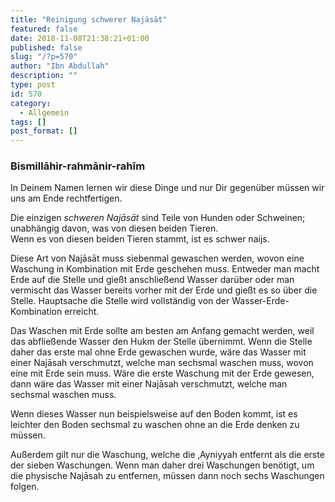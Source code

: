 ```yaml
---
title: "Reinigung schwerer Najāsāt"
featured: false
date: 2018-11-08T21:38:21+01:00
published: false
slug: "/?p=570"
author: "Ibn Abdullah"
description: ""
type: post
id: 570
category:
  - Allgemein
tags: []
post_format: []
---
```


### Bismillāhir-rahmānir-rahīm

In Deinem Namen lernen wir diese Dinge und nur Dir gegenüber müssen wir uns am Ende rechtfertigen.

Die einzigen _schweren Najāsāt_ sind Teile von Hunden oder Schweinen; unabhängig davon, was von diesen beiden Tieren.  
Wenn es von diesen beiden Tieren stammt, ist es schwer naijs.

Diese Art von Najāsāt muss siebenmal gewaschen werden, wovon eine Waschung in Kombination mit Erde geschehen muss. Entweder man macht Erde auf die Stelle und gießt anschließend Wasser darüber oder man vermischt das Wasser bereits vorher mit der Erde und gießt es so über die Stelle. Hauptsache die Stelle wird vollständig von der Wasser-Erde-Kombination erreicht.

Das Waschen mit Erde sollte am besten am Anfang gemacht werden, weil das abfließende Wasser den Hukm der Stelle übernimmt. Wenn die Stelle daher das erste mal ohne Erde gewaschen wurde, wäre das Wasser mit einer Najāsah verschmutzt, welche man sechsmal waschen muss, wovon eine mit Erde sein muss. Wäre die erste Waschung mit der Erde gewesen, dann wäre das Wasser mit einer Najāsah verschmutzt, welche man sechsmal waschen muss.

Wenn dieses Wasser nun beispielsweise auf den Boden kommt, ist es leichter den Boden sechsmal zu waschen ohne an die Erde denken zu müssen.

Außerdem gilt nur die Waschung, welche die ‚Ayniyyah entfernt als die erste der sieben Waschungen. Wenn man daher drei Waschungen benötigt, um die physische Najāsah zu entfernen, müssen dann noch sechs Waschungen folgen.
